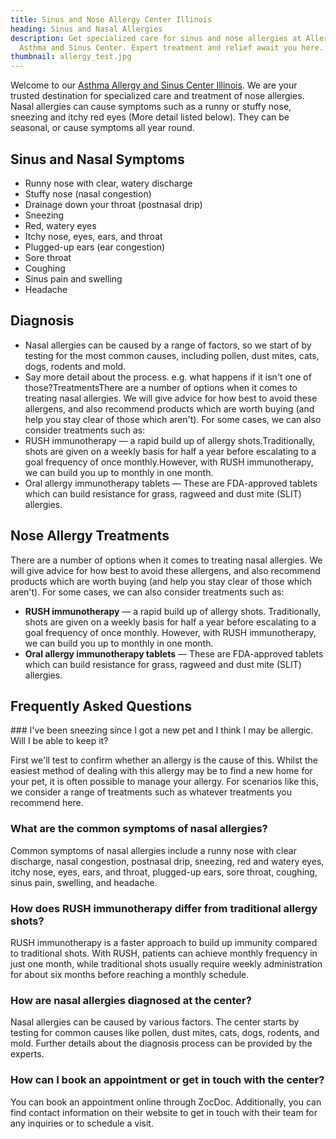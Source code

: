 ```yaml
---
title: Sinus and Nose Allergy Center Illinois
heading: Sinus and Nasal Allergies
description: Get specialized care for sinus and nose allergies at Allergy,
  Asthma and Sinus Center. Expert treatment and relief await you here.
thumbnail: allergy_test.jpg
---
```

Welcome to our [Asthma Allergy and Sinus Center Illinois](https://aascmed.com/). We are your trusted destination for specialized care and treatment of nose allergies. Nasal allergies can cause symptoms such as a runny or stuffy nose, sneezing and itchy red eyes (More detail listed below). They can be seasonal, or cause symptoms all year round.

<ButtonList />

## Sinus and Nasal Symptoms

- Runny nose with clear, watery discharge
- Stuffy nose (nasal congestion)
- Drainage down your throat (postnasal drip)
- Sneezing
- Red, watery eyes
- Itchy nose, eyes, ears, and throat
- Plugged-up ears (ear congestion)
- Sore throat
- Coughing
- Sinus pain and swelling
- Headache

## Diagnosis

- Nasal allergies can be caused by a range of factors, so we start of by testing for the most common causes, including pollen, dust mites, cats, dogs, rodents and mold.
- Say more detail about the process. e.g. what happens if it isn't one of those?TreatmentsThere are a number of options when it comes to treating nasal allergies. We will give advice for how best to avoid these allergens, and also recommend products which are worth buying (and help you stay clear of those which aren't). For some cases, we can also consider treatments such as:
- RUSH immunotherapy — a rapid build up of allergy shots.Traditionally, shots are given on a weekly basis for half a year before escalating to a goal frequency of once monthly.However, with RUSH immunotherapy, we can build you up to monthly in one month.
- Oral allergy immunotherapy tablets — These are FDA-approved tablets which can build resistance for grass, ragweed and dust mite (SLIT) allergies.

## Nose Allergy Treatments

There are a number of options when it comes to treating nasal allergies. We will give advice for how best to avoid these allergens, and also recommend products which are worth buying (and help you stay clear of those which aren't). For some cases, we can also consider treatments such as:

- **RUSH immunotherapy** — a rapid build up of allergy shots. Traditionally, shots are given on a weekly basis for half a year before escalating to a goal frequency of once monthly. However, with RUSH immunotherapy, we can build you up to monthly in one month.
- **Oral allergy immunotherapy tablets** — These are FDA-approved tablets which can build resistance for grass, ragweed and dust mite (SLIT) allergies.

<ContactBanner />

## Frequently Asked Questions
<FAQ>
### I've been sneezing since I got a new pet and I think I may be allergic. Will I be able to keep it?

First we'll test to confirm whether an allergy is the cause of this. Whilst the easiest method of
dealing with this allergy may be to find a new home for your pet, it is often possible to manage
your allergy. For scenarios like this, we consider a range of treatments such as whatever
treatments you recommend here.

### What are the common symptoms of nasal allergies?

Common symptoms of nasal allergies include a runny nose with clear discharge, nasal congestion, postnasal drip, sneezing, red and watery eyes, itchy nose, eyes, ears, and throat, plugged-up ears, sore throat, coughing, sinus pain, swelling, and headache.

### How does RUSH immunotherapy differ from traditional allergy shots?

RUSH immunotherapy is a faster approach to build up immunity compared to traditional shots. With RUSH, patients can achieve monthly frequency in just one month, while traditional shots usually require weekly administration for about six months before reaching a monthly schedule.

### How are nasal allergies diagnosed at the center?

Nasal allergies can be caused by various factors. The center starts by testing for common causes like pollen, dust mites, cats, dogs, rodents, and mold. Further details about the diagnosis process can be provided by the experts.

### How can I book an appointment or get in touch with the center?

You can book an appointment online through ZocDoc. Additionally, you can find contact information on their website to get in touch with their team for any inquiries or to schedule a visit.
</FAQ>